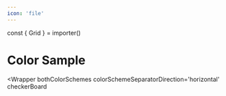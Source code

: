 ```yaml
---
icon: 'file'
---
```


const { Grid } = importer()

# Color Sample

<Wrapper
  bothColorSchemes
  colorSchemeSeparatorDirection='horizontal'
  checkerBoard
>
  <Grid numCol={3} numColMD={2} numColSM={1}>
    <ColorPalette themedColor={'main'} />
    <ColorPalette themedColor={'highlight'} />
    <ColorPalette themedColor={'background'} />
    <ColorPalette themedColor={'success'} />
    <ColorPalette themedColor={'danger'} />
    <ColorPalette themedColor={'grey'} />
    <ColorPalette themedColor={'lightGrey'} />
    <ColorPalette themedColor={'lighterGrey'} />
  </Grid>
</Wrapper>
